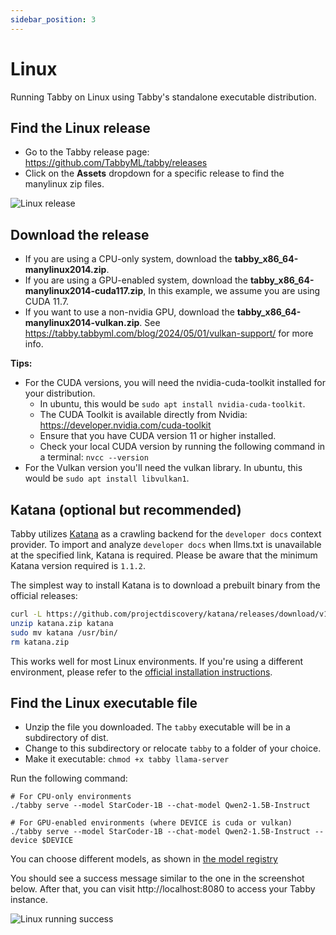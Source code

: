 ```yaml
---
sidebar_position: 3
---
```



# Linux
Running Tabby on Linux using Tabby's standalone executable distribution.

## Find the Linux release
* Go to the Tabby release page: https://github.com/TabbyML/tabby/releases
* Click on the **Assets** dropdown for a specific release to find the manylinux zip files.
<div align="left">
  <img src={releaseImage} alt="Linux release" style={{ width: 626 }} />
</div>

## Download the release
* If you are using a CPU-only system, download the **tabby_x86_64-manylinux2014.zip**.
* If you are using a GPU-enabled system, download the **tabby_x86_64-manylinux2014-cuda117.zip**, In this example, we assume you are using CUDA 11.7.
* If you want to use a non-nvidia GPU, download the **tabby_x86_64-manylinux2014-vulkan.zip**. See https://tabby.tabbyml.com/blog/2024/05/01/vulkan-support/ for more info.

**Tips:**
* For the CUDA versions, you will need the nvidia-cuda-toolkit installed for your distribution.
  * In ubuntu, this would be `sudo apt install nvidia-cuda-toolkit`.
  * The CUDA Toolkit is available directly from Nvidia: https://developer.nvidia.com/cuda-toolkit
  * Ensure that you have CUDA version 11 or higher installed.
  * Check your local CUDA version by running the following command in a terminal: `nvcc --version`
* For the Vulkan version you'll need the vulkan library. In ubuntu, this would be `sudo apt install libvulkan1`.

## Katana (optional but recommended)

Tabby utilizes [Katana](https://github.com/projectdiscovery/katana) as a crawling backend for the `developer docs` context provider.
To import and analyze `developer docs` when llms.txt is unavailable at the specified link, Katana is required.
Please be aware that the minimum Katana version required is `1.1.2`.

The simplest way to install Katana is to download a prebuilt binary from the official releases:

```bash
curl -L https://github.com/projectdiscovery/katana/releases/download/v1.1.2/katana_1.1.2_linux_amd64.zip -o katana.zip
unzip katana.zip katana
sudo mv katana /usr/bin/
rm katana.zip
```
This works well for most Linux environments. If you're using a different environment, please refer to the 
[official installation instructions](https://github.com/projectdiscovery/katana#installation).


## Find the Linux executable file
* Unzip the file you downloaded. The `tabby` executable will be in a subdirectory of dist.
* Change to this subdirectory or relocate `tabby` to a folder of your choice.
* Make it executable: `chmod +x tabby llama-server`

Run the following command:
```
# For CPU-only environments
./tabby serve --model StarCoder-1B --chat-model Qwen2-1.5B-Instruct

# For GPU-enabled environments (where DEVICE is cuda or vulkan)
./tabby serve --model StarCoder-1B --chat-model Qwen2-1.5B-Instruct --device $DEVICE
```
You can choose different models, as shown in [the model registry](https://tabby.tabbyml.com/docs/models/)

You should see a success message similar to the one in the screenshot below. After that, you can visit http://localhost:8080 to access your Tabby instance.
<div align="left">
  <img src={successImage} alt="Linux running success" style={{ width: 800 }} />
</div>